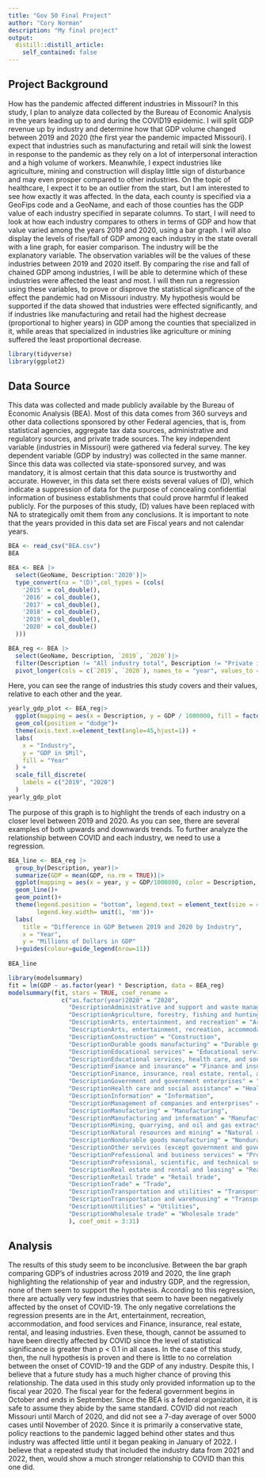 ```yaml
---
title: "Gov 50 Final Project"
author: "Cory Norman"
description: "My final project"
output:
  distill::distill_article:
    self_contained: false
---
```


## Project Background

How has the pandemic affected different industries in Missouri? In this study, I plan to analyze data collected by the Bureau of Economic Analysis in the years leading up to and during the COVID19 epidemic. I will split GDP revenue up by industry and determine how that GDP volume changed between 2019 and 2020 (the first year the pandemic impacted Missouri). I expect that industries such as manufacturing and retail will sink the lowest in response to the pandemic as they rely on a lot of interpersonal interaction and a high volume of workers. Meanwhile, I expect industries like agriculture, mining and construction will display little sign of disturbance and may even prosper compared to other industries. On the topic of healthcare, I expect it to be an outlier from the start, but I am interested to see how exactly it was affected. In the data, each county is specified via a GeoFips code and a GeoName, and each of those counties has the GDP value of each industry specified in separate columns. To start, I will need to look at how each industry compares to others in terms of GDP and how that value varied among the years 2019 and 2020, using a bar graph. I will also display the levels of rise/fall of GDP among each industry in the state overall with a line graph, for easier comparison. The industry will be the explanatory variable. The observation variables will be the values of these industries between 2019 and 2020 itself. By comparing the rise and fall of chained GDP among industries, I will be able to determine which of these industries were affected the least and most. I will then run a regression using these variables, to prove or disprove the statistical significance of the effect the pandemic had on Missouri industry. My hypothesis would be supported if the data showed that industries were effected significantly, and if industries like manufacturing and retail had the highest decrease (proportional to higher years) in GDP among the counties that specialized in it, while areas that specialized in industries like agriculture or mining suffered the least proportional decrease.

```r
library(tidyverse)
library(ggplot2)
```





## Data Source
This data was collected and made publicly available by the Bureau of Economic Analysis (BEA). Most of this data comes from 360 surveys and other data collections sponsored by other Federal agencies, that is, from statistical agencies, aggregate tax data sources, administrative and regulatory sources, and private trade sources. The key independent variable (industries in Missouri) were gathered via federal survey. The key dependent variable (GDP by industry) was collected in the same manner. Since this data was collected via state-sponsored survey, and was mandatory, it is almost certain that this data source is trustworthy and accurate. However, in this data set there exists several values of (D), which indicate a suppression of data for the purpose of concealing confidential information of business establishments that could prove harmful if leaked publicly. For the purposes of this study, (D) values have been replaced with NA to strategically omit them from any conclusions. It is important to note that the years provided in this data set are Fiscal years and not calendar years.




```r
BEA <- read_csv("BEA.csv")
BEA
```

```r
BEA <- BEA |>
  select(GeoName, Description:'2020')|>
  type_convert(na = "(D)",col_types = (cols(
    '2015' = col_double(),
    '2016' = col_double(),
    '2017' = col_double(),
    '2018' = col_double(),
    '2019' = col_double(),
    '2020' = col_double()
  )))
```
```r
BEA_reg <- BEA |>
  select(GeoName, Description, `2019`, `2020`)|>
  filter(Description != "All industry total", Description != "Private industries", Description != "Private services-providing industries 3/", Description != "Private goods-producing industries 2/", GeoName != "Missouri")|>
  pivot_longer(cols = c(`2019`, `2020`), names_to = "year", values_to = "GDP")
```




Here, you can see the range of industries this study covers and their values, relative to each other and the year.






```r
yearly_gdp_plot <- BEA_reg|>
  ggplot(mapping = aes(x = Description, y = GDP / 1000000, fill = factor(year, levels = c("2019", "2020")))) +
  geom_col(position = "dodge")+
  theme(axis.text.x=element_text(angle=45,hjust=1)) +
  labs(
    x = "Industry",
    y = "GDP in $Mil",
    fill = "Year"
  ) +
  scale_fill_discrete(
    labels = c("2019", "2020")
  )
yearly_gdp_plot
```




The purpose of this graph is to highlight the trends of each industry on a closer level between 2019 and 2020. As you can see, there are several examples of both upwards and downwards trends. To further analyze the relationship between COVID and each industry, we need to use a regression.




```r
BEA_line <- BEA_reg |>
  group_by(Description, year)|>
  summarize(GDP = mean(GDP, na.rm = TRUE))|>
  ggplot(mapping = aes(x = year, y = GDP/1000000, color = Description, group = Description))+
  geom_line()+
  geom_point()+
  theme(legend.position = "bottom", legend.text = element_text(size = 4.75), legend.key.height= unit(1, 'mm'),
        legend.key.width= unit(1, 'mm'))+
  labs(
    title = "Difference in GDP Between 2019 and 2020 by Industry",
    x = "Year",
    y = "Millions of Dollars in GDP"
  )+guides(colour=guide_legend(nrow=11))
  
BEA_line
```



```r
library(modelsummary)
fit = lm(GDP ~ as.factor(year) * Description, data = BEA_reg)
modelsummary(fit, stars = TRUE, coef_rename = 
               c("as.factor(year)2020" = "2020",
                 "DescriptionAdministrative and support and waste management and remediation services" = "Administrative and support and waste management and remediation services",
                 "DescriptionAgriculture, forestry, fishing and hunting" = "Agriculture, forestry, fishing and hunting",
                 "DescriptionArts, entertainment, and recreation" = "Arts, entertainment, and recreation",
                 "DescriptionArts, entertainment, recreation, accommodation, and food services" = "Arts, entertainment, recreation, accommodation, and food services",
                 "DescriptionConstruction" = "Construction",
                 "DescriptionDurable goods manufacturing" = "Durable goods manufacturing",
                 "DescriptionEducational services" = "Educational services",
                 "DescriptionEducational services, health care, and social assistance" = "Educational services, health care, and social assistance",
                 "DescriptionFinance and insurance" = "Finance and insurance",
                 "DescriptionFinance, insurance, real estate, rental, and leasing" = "Finance, insurance, real estate, rental, and leasing",
                 "DescriptionGovernment and government enterprises" = "Government and government enterprises",
                 "DescriptionHealth care and social assistance" = "Health care and social assistance",
                 "DescriptionInformation" = "Information",
                 "DescriptionManagement of companies and enterprises" = "Management of companies and enterprises",
                 "DescriptionManufacturing" = "Manufacturing",
                 "DescriptionManufacturing and information" = "Manufacturing and information",
                 "DescriptionMining, quarrying, and oil and gas extraction" = "Mining, quarrying, and oil and gas extraction",
                 "DescriptionNatural resources and mining" = "Natural resources and mining",
                 "DescriptionNondurable goods manufacturing" = "Nondurable goods manufacturing",
                 "DescriptionOther services (except government and government enterprises)" = "Other services (except government and government enterprises)",
                 "DescriptionProfessional and business services" = "Professional and business services",
                 "DescriptionProfessional, scientific, and technical services" = "Professional, scientific, and technical services",
                 "DescriptionReal estate and rental and leasing" = "Real estate and rental and leasing",
                 "DescriptionRetail trade" = "Retail trade",
                 "DescriptionTrade" = "Trade",
                 "DescriptionTransportation and utilities" = "Transportation and utilities",
                 "DescriptionTransportation and warehousing" = "Transportation and warehousing",
                 "DescriptionUtilities" = "Utilities",
                 "DescriptionWholesale trade" = "Wholesale trade"
                 ), coef_omit = 3:31)
```




## Analysis

The results of this study seem to be inconclusive. Between the bar graph comparing GDP's of industries across 2019 and 2020, the line graph highlighting the relationship of year and industry GDP, and the regression, none of them seem to support the hypothesis. According to this regression, there are actually very few industries that seem to have been negatively affected by the onset of COVID-19. The only negative correlations the regression presents are in the Art, entertainment, recreation, accommodation, and food services and Finance, insurance, real estate, rental, and leasing industries. Even these, though, cannot be assumed to have been directly affected by COVID since the level of statistical significance is greater than p < 0.1 in all cases. In the case of this study, then, the null hypothesis is proven and there is little to no correlation between the onset of COVID-19 and the GDP of any industry. Despite this, I believe that a future study has a much higher chance of proving this relationship. The data used in this study only provided information up to the fiscal year 2020. The fiscal year for the federal government begins in October and ends in September. Since the BEA is a federal organization, it is safe to assume they abide by the same standard. COVID did not reach Missouri until March of 2020, and did not see a 7-day average of over 5000 cases until November of 2020. Since it is primarily a conservative state, policy reactions to the pandemic lagged behind other states and thus industry was affected little until it began peaking in January of 2022. I believe that a repeated study that included the industry data from 2021 and 2022, then, would show a much stronger relationship to COVID than this one did.


